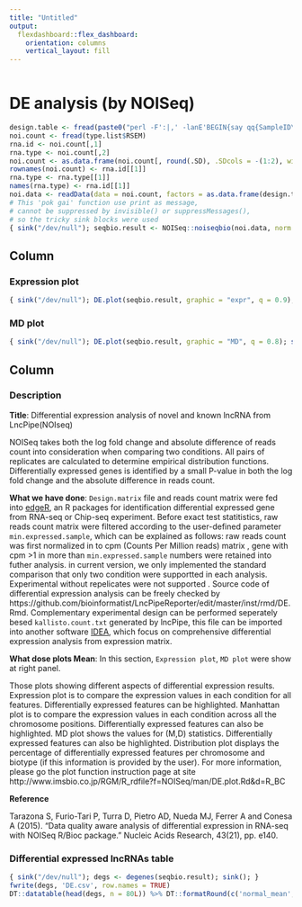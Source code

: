 ```yaml
---
title: "Untitled"
output: 
  flexdashboard::flex_dashboard:
    orientation: columns
    vertical_layout: fill
---
```


```r
```

DE analysis (by NOISeq)
=====================================

```r
design.table <- fread(paste0("perl -F':|,' -lanE'BEGIN{say qq{SampleID\tcondition}} $fuck = shift @F; say qq{$_\t$fuck} for @F' ", type.list$Design), header = TRUE)
noi.count <- fread(type.list$RSEM)
rna.id <- noi.count[,1]
rna.type <- noi.count[,2]
noi.count <- as.data.frame(noi.count[, round(.SD), .SDcols = -(1:2), with = TRUE])
rownames(noi.count) <- rna.id[[1]]
rna.type <- rna.type[[1]]
names(rna.type) <- rna.id[[1]]
noi.data <- readData(data = noi.count, factors = as.data.frame(design.table[,2]), biotype = rna.type)
# This 'pok gai' function use print as message,
# cannot be suppressed by invisible() or suppressMessages(),
# so the tricky sink blocks were used
{ sink("/dev/null"); seqbio.result <- NOISeq::noiseqbio(noi.data, norm = 'tmm', factor = 'condition'); sink(); }
```

Column {.tabset}
-------------------------------------

### Expression plot

```r
{ sink("/dev/null"); DE.plot(seqbio.result, graphic = "expr", q = 0.9); sink(); }
```

### MD plot

```r
{ sink("/dev/null"); DE.plot(seqbio.result, graphic = "MD", q = 0.8); sink(); }
```

Column
-------------------------------------

### Description

**Title**: Differential expression analysis of novel and known lncRNA from LncPipe(NOIseq)

NOISeq takes both the log fold change and absolute difference of reads count into consideration when comparing two conditions. All pairs of replicates are calculated to determine empirical distribution functions. Differentially expressed genes is identified by a small P-value in both the log fold change and the absolute difference in reads count.

**What we have done**: `Design.matrix` file and reads count matrix were fed into [edgeR](version information), an R packages for identification differential expressed gene from RNA-seq or Chip-seq experiment. Before exact test statitistics, raw reads count matrix were filtered according to the user-defined parameter `min.expressed.sample`, which can be explained as follows: raw reads count was first normalized in to cpm (Counts Per Million reads) matrix , gene with cpm >1 in more than `min.expressed.sample` numbers were retained into futher analysis. in current version, we only implemented the standard comparison that only two condition were supportted in each analysis. Experimental without repelicates were not supported . Source code of differential expression analysis can be freely checked by https://github.com/bioinformatist/LncPipeReporter/edit/master/inst/rmd/DE.Rmd. Complementary experimental design can be performed seperately besed `kallisto.count.txt` generated by lncPipe, this file can be imported into another software [IDEA](https://github.com/likelet/IDEA), which focus on comprehensive differential expression analysis from expression matrix.

**What dose plots Mean**: In this section, `Expression plot `,  `MD plot ` were show at right panel.

Those plots showing different aspects of differential expression results. Expression plot is to compare the expression values in each condition for all features. Differentially expressed features can be highlighted. Manhattan plot is to compare the expression values in each condition across all the chromosome positions. Differentially expressed features can also be highlighted. MD plot shows the values for (M,D) statistics. Differentially expressed features can also be highlighted. Distribution plot displays the percentage of differentially expressed features per chromosome and biotype (if this information is provided by the user). For more information, please go the plot function instruction page at site http://www.imsbio.co.jp/RGM/R_rdfile?f=NOISeq/man/DE.plot.Rd&d=R_BC 

**Reference** 

Tarazona S, Furio-Tari P, Turra D, Pietro AD, Nueda MJ, Ferrer A and Conesa A (2015). “Data quality aware analysis of differential expression in RNA-seq with NOISeq R/Bioc package.” Nucleic Acids Research, 43(21), pp. e140.

### Differential expressed lncRNAs table

```r
{ sink("/dev/null"); degs <- degenes(seqbio.result); sink(); }
fwrite(degs, 'DE.csv', row.names = TRUE)
DT::datatable(head(degs, n = 80L)) %>% DT::formatRound(c('normal_mean', 'tumor_mean', 'theta', "log2FC"), digits = 2)
```
